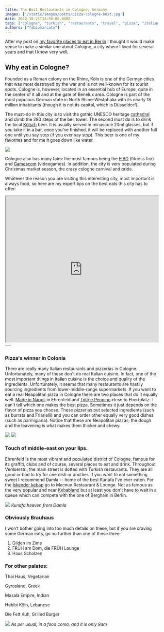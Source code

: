 ```yaml
---
title: The Best Restaurants in Cologne, Germany
images: ['/static/images/posts/pizza-cologne-best.jpg']
date: 2022-10-21T14:50:08.040Z
tags: ["cologne", "turkish", "restaurants", "travel", "pizza", "italian", "foodies", "food", "germany", "europe"]
authors: ["fabiomarcato"]
---
```

After my post on [my favorite places to eat in Berlin](https://www.thefabryk.com/my-favorite-restaurants-in-berlin-so-far-1-per-district/) I thought it would make sense to make a similar one about Cologne, a city where I lived for several years and that I know very well.

## Why eat in Cologne?

Founded as a Roman colony on the Rhine, Köln is one of the German cities that was most destroyed by the war and is not well-known for its tourist spots. Cologne is, however, located in an essential hub of Europe, quite in the center of it all and at the gate of Benelux area. Cologne is part of the most populous German state in North Rhine-Westphalia with its nearly 18 million inhabitants (though it is not its capital, which is Düsseldorf).

The must-do in this city is to visit the gothic UNESCO heritage [cathedral](https://www.koelner-dom.de/) and climb the 280 steps of the bell tower. The second must do is to drink the local [Kölsch](https://en.wikipedia.org/wiki/K%C3%B6lsch_(beer)) beer. It is usually served in minuscule 20ml glasses, but if you take it in a bar, once you've finished, it will be replaced with another full one until you say stop (if you ever say stop). This beer is one of my favorites and for me it goes down like water.

![](https://res.cloudinary.com/dx4cuted1/image/upload/q_60/v1666283593/Cologne/068468E3-556E-404E-869B-FC653C066E48_1_201_a_q3ezrt.jpg) 

Cologne also has many fairs: the most famous being the [FIBO](https://www.fibo.com/) (fitness fair) and [Gamescom](https://www.gamescom.global/en) (videogames). In addition, the city is very populated during Christmas market season, the crazy cologne carnival and pride. 

Whatever the reason you are visiting this interesting city, most important is always food, so here are my expert tips on the best eats this city has to offer:

<iframe src="https://www.google.com/maps/d/u/0/embed?mid=10zZ2PT6fmIyNeMvibLDqj-mvI6ql7yY&ehbc=2E312F" width="100%" height="480"></iframe>
---

### Pizza's winner in Colonia

There are really many Italian restaurants and pizzerias in Cologne. Unfortunately, many of these don't do real Italian cuisine. In fact, one of the most important things in Italian cuisine is the choice and quality of the ingredients. Unfortunately, it seems that many restaurants are hastily sourcing ingredients from lower-middle-range supermarkets. If you want to eat a real Neapolitan pizza in Cologne there are two places that do it equally well. [Made in Napoli](http://made-in-napoli.de/) in Ehrenfeld and [Totò e Peppino](https://pizzeria-toto-e-peppino.business.site/) close to Ebertplatz. I can't tell which one makes the best pizza. Sometimes it just depends on the flavor of pizza you choose. These pizzerias put selected ingredients (such as burrata and Friarielli) and you can order other equally very good dishes (such as parmigiana). Notice that these are Neapolitan pizzas; the dough and the leavening is what makes them thicker and chewy.

![](https://res.cloudinary.com/dx4cuted1/image/upload/q_60/v1666283602/Cologne/1C0EAC53-88FE-4DCD-88AC-0723C301867C_1_201_a_v2yaen.jpg)
![](https://res.cloudinary.com/dx4cuted1/image/upload/q_60/v1666283589/Cologne/3462E75A-F7BA-4F5B-B637-84593A7992EA_1_201_a_m4anvd.jpg)

### Touch of middle-east on your lips.

Ehrenfeld is the most vibrant and populated district of Cologne, famous for its graffiti, clubs and of course, several places to eat and drink. Throughout Venloerstr., the main street is dotted with Turkish restaurants. They are all good or bad to try for one dish or another. If you want to eat something sweet I recommend Damla -- home of the best Kunafa I've ever eaten. For the [İskender kebap](https://en.wikipedia.org/wiki/%C4%B0skender_kebap) go to Mecnun Restaurant & Lounge. Not as famous as the very popular and near [Kebabland](https://www.tripadvisor.de/Restaurant_Review-g187371-d10100789-Reviews-Kebapland-Cologne_North_Rhine_Westphalia.html) but at least you don't have to wait in a queue which can compete with the one of Berghain in Berlin.

![](https://res.cloudinary.com/dx4cuted1/image/upload/q_60/v1666283588/Cologne/AFF6678C-6F58-4419-8B75-EB13E91ADF02_1_201_a_dy0kce.jpg) 
*Kunafa heaven from Damla*

### Obviously Brauhaus
I won't bother going into too much details on these, but if you are craving some German eats, go no further than one of these three:
1.  Gilden im Zims
2.  FRÜH am Dom, die FRÜH Lounge
3.  Haus Scholzen

### For other palates:

Thai Haus, Vegetarian

Gyrosland, Greek

Masala Empire, Indian

Habibi Köln, Lebanese

Die Fett Kuh, Grilled Burger

![](https://res.cloudinary.com/dx4cuted1/image/upload/q_60/v1666283590/Cologne/2B841CBB-1881-4F0C-B490-0AC5CD724F81_1_201_a_o7dqzy.jpg)
*As per usual, in a food coma, and it is only 9am*